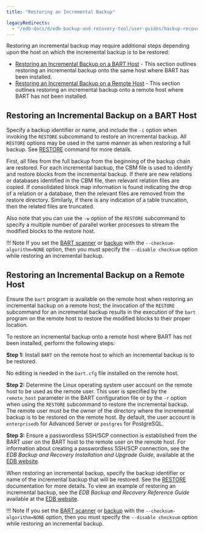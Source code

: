 ```yaml
---
title: "Restoring an Incremental Backup"

legacyRedirects:
  - "/edb-docs/d/edb-backup-and-recovery-tool/user-guides/backup-recovery-guide/2.6.1/restoring_an_incremental_backup.html"
---
```


<div id="restoring_an_incremental_backup" class="registered_link"></div>

Restoring an incremental backup may require additional steps depending upon the host on which the incremental backup is to be restored:

-   [Restoring an Incremental Backup on a BART Host](#restoring-an-incremental-backup-on-a-bart-host) - This section outlines restoring an incremental backup onto the same host where BART has been installed.
-   [Restoring an Incremental Backup on a Remote Host](#restoring-an-incremental-backup-on-a-remote-host) - This section outlines restoring an incremental backup onto a remote host where BART has not been installed.

<div id="restoring_an_incremental_backup_on_a_bart_host" class="registered_link"></div>

## Restoring an Incremental Backup on a BART Host

Specify a backup identifier or name, and include the `-i` option when invoking the `RESTORE` subcommand to restore an incremental backup. All `RESTORE` options may be used in the same manner as when restoring a full backup. See [RESTORE](../../03_using_bart/03_basic_bart_subcommand_usage/08_restore/#restore) command for more details.

First, all files from the full backup from the beginning of the backup chain are restored. For each incremental backup, the CBM file is used to identify and restore blocks from the incremental backup. If there are new relations or databases identified in the CBM file, then relevant relation files are copied. If consolidated block map information is found indicating the drop of a relation or a database, then the relevant files are removed from the restore directory. Similarly, if there is any indication of a table truncation, then the related files are truncated.

Also note that you can use the `-w` option of the `RESTORE` subcommand to specify a multiple number of parallel worker processes to stream the modified blocks to the restore host.

!!! Note
    If you set the [BART scanner](../../03_using_bart/04_running_the_bart_wal_scanner/#running_the_bart_wal_scanner) or [backup](../../03_using_bart/03_basic_bart_subcommand_usage/03_backup/#backup) with the `--checksum-algorithm=NONE` option, then you must specify the `--disable checksum` option while restoring an incremental backup.

<div id="restoring_an_incremental_backup_on_a_remote_host" class="registered_link"></div>

## Restoring an Incremental Backup on a Remote Host

Ensure the `bart` program is available on the remote host when restoring an incremental backup on a remote host; the invocation of the `RESTORE` subcommand for an incremental backup results in the execution of the `bart` program on the remote host to restore the modified blocks to their proper location.

To restore an incremental backup onto a remote host where BART has not been installed, perform the following steps:

**Step 1:** Install `BART` on the remote host to which an incremental backup is to be restored.

No editing is needed in the `bart.cfg` file installed on the remote host.

**Step 2:** Determine the Linux operating system user account on the remote host to be used as the remote user. This user is specified by the `remote_host` parameter in the BART configuration file or by the `-r` option when using the `RESTORE` subcommand to restore the incremental backup. The remote user must be the owner of the directory where the incremental backup is to be restored on the remote host. By default, the user account is `enterprisedb` for Advanced Server or `postgres` for PostgreSQL.

**Step 3:** Ensure a passwordless SSH/SCP connection is established from the BART user on the BART host to the remote user on the remote host. For information about creating a passwordless SSH/SCP connection, see the *EDB Backup and Recovery Installation and Upgrade Guide*, available at the [EDB website](/bart/latest/bart_inst/).

When restoring an incremental backup, specify the backup identifier or name of the incremental backup that will be restored. See the [RESTORE](../../03_using_bart/03_basic_bart_subcommand_usage/08_restore/#restore) documentation for more details. To view an example of restoring an incremental backup, see the *EDB Backup and Recovery Reference Guide* available at the [EDB website](/bart/latest/bart_ref/).

!!! Note
    If you set the [BART scanner](../../03_using_bart/04_running_the_bart_wal_scanner/#running_the_bart_wal_scanner) or [backup](../../03_using_bart/03_basic_bart_subcommand_usage/03_backup/#backup) with the `--checksum-algorithm=NONE` option, then you must specify the `--disable checksum` option while restoring an incremental backup.
